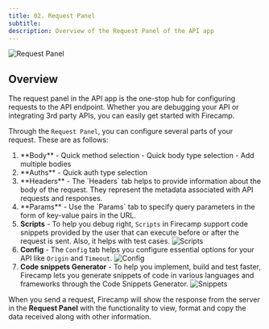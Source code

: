 ```yaml
---
title: 02. Request Panel
subtitle:
description: Overview of the Request Panel of the API app
---
```


![Request Panel](../assets/req_panel.png)

## Overview

The request panel in the API app is the one-stop hub for configuring requests to the API endpoint. Whether you are debugging your API or integrating 3rd party APIs, you can easily get started with Firecamp.

Through the `Request Panel`, you can configure several parts of your request. These are as follows:

1. <Link to="./request-body">**Body**</Link>
    - Quick method selection
    - Quick body type selection
    - Add multiple bodies
2. <Link to="./authentication">**Auths**</Link>
    - Quick auth type selection
3. <Link to="./headers">**Headers**</Link> - The `Headers` tab helps to provide information about the body of the request. They represent the metadata associated with API requests and responses.
4. <Link to="./query-parameters">**Params**</Link> - Use the `Params` tab to specify query parameters in the form of key-value pairs in the URL.
5. **Scripts** - To help you debug right, `Scripts` in Firecamp support code snippets  provided by the user that can execute before or after the request is sent. Also, it helps with test cases.
![Scripts](../assets/scripts.png)
6. **Config** - The `Config` tab helps you configure essential options for your API like `Origin` and `Timeout`.
![Config](../assets/config.png)
7. **Code snippets Generator** - To help you implement, build and test faster, Firecamp lets you generate snippets of code in various languages and frameworks through the Code Snippets Generator.
![Snippets](../assets/snippet.png)

When you send a request, Firecamp will show the response from the server in the <Link to="./request-panel">**Request Panel**</Link> with the functionality to view, format and copy the data received along with other information.
